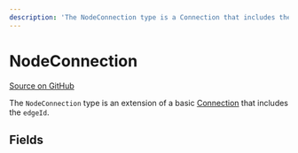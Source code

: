 ```yaml
---
description: 'The NodeConnection type is a Connection that includes the edgeId.'
---
```


# NodeConnection

[Source on GitHub](https://github.com/xyflow/xyflow/blob/main/packages/system/src/types/general.ts/#L36-L37)

The `NodeConnection` type is an extension of a basic
[Connection](/api-reference/types/connection) that includes the `edgeId`.

## Fields

<APIDocs typeName="NodeConnection" />
